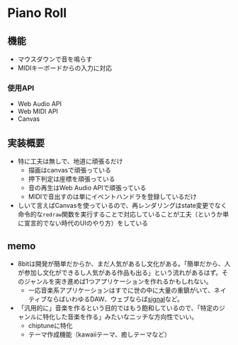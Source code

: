 # Piano Roll

## 機能

- マウスダウンで音を鳴らす
- MIDIキーボードからの入力に対応

### 使用API
- Web Audio API
- Web MIDI API
- Canvas

## 実装概要

- 特に工夫は無しで、地道に頑張るだけ
  - 描画はcanvasで頑張っている
  - 押下判定は座標を頑張っている
  - 音の再生はWeb Audio APIで頑張っている
  - MIDIで音出すのは単にイベントハンドラを登録しているだけ
- しいて言えばCanvasを使っているので、再レンダリングはstate変更でなく命令的な`redraw`関数を実行することで対応していることが工夫（というか単に宣言的でない時代のUIのやり方）をしている

## memo

- 8bitは開発が簡単だからか、まだ人気があるし文化がある。「簡単だから、人が参加し文化ができるし人気がある作品も出る」という流れがあるはず。そのジャンルを突き進めば1つアプリケーションを作れるかもしれない。
  - 一応音楽系アプリケーションはすでに世の中に大量の重鎮がいて、ネイティブならばいわゆるDAW、ウェブならば<a href="https://github.com/ryohey/signal" target="_blank">signal</a>など。
- 「汎用的に」音楽を作るという目的ではもう飽和しているので、「特定のジャンルに特化した音楽を作る」みたいなニッチな方向性でいい。
  - chiptuneに特化
  - テーマ作成機能（kawaiiテーマ、癒しテーマなど）
